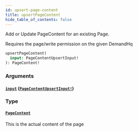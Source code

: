 ```yaml
---
id: upsert-page-content
title: upsertPageContent
hide_table_of_contents: false
---
```



Add or Update PageContent for an existing Page.

Requires the page/write permission on the given DemandHq

```graphql
upsertPageContent(
  input: PageContentUpsertInput!
): PageContent!
```


### Arguments

#### [`input`](#) ([`PageContentUpsertInput!`](/developers/demandhq-apis/demand-api/graphql/reference/inputs/page-content-upsert-input))




### Type

#### [`PageContent`](/developers/demandhq-apis/demand-api/graphql/reference/objects/page-content)

This is the actual content of the page




